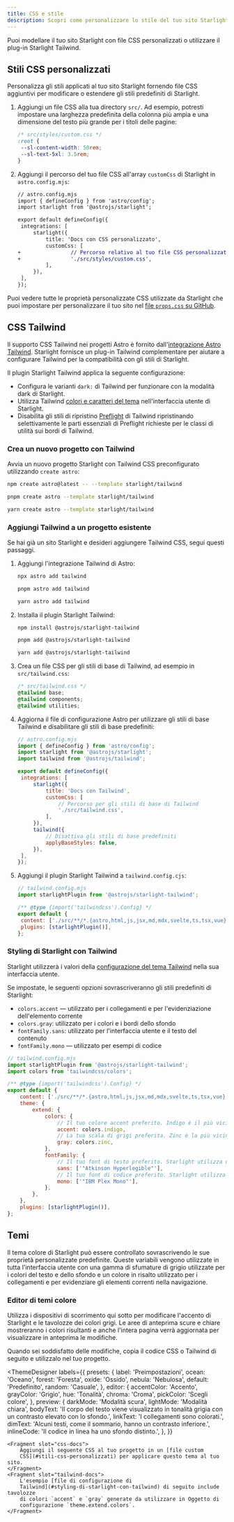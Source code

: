 ```yaml
---
title: CSS e stile
description: Scopri come personalizzare lo stile del tuo sito Starlight con CSS personalizzati o integrarlo con Tailwind CSS.
---
```


Puoi modellare il tuo sito Starlight con file CSS personalizzati o utilizzare il plug-in Starlight Tailwind.

## Stili CSS personalizzati

Personalizza gli stili applicati al tuo sito Starlight fornendo file CSS aggiuntivi per modificare o estendere gli stili predefiniti di Starlight.

1. Aggiungi un file CSS alla tua directory `src/`.
   Ad esempio, potresti impostare una larghezza predefinita della colonna più ampia e una dimensione del testo più grande per i titoli delle pagine:

   ```css
   /* src/styles/custom.css */
   :root {
   	--sl-content-width: 50rem;
   	--sl-text-5xl: 3.5rem;
   }
   ```

2. Aggiungi il percorso del tuo file CSS all'array `customCss` di Starlight in `astro.config.mjs`:

   ```diff lang="js"
   // astro.config.mjs
   import { defineConfig } from 'astro/config';
   import starlight from '@astrojs/starlight';

   export default defineConfig({
   	integrations: [
   		starlight({
   			title: 'Docs con CSS personalizzato',
   			customCss: [
   +				// Percorso relativo al tuo file CSS personalizzato
   +				'./src/styles/custom.css',
   			],
   		}),
   	],
   });
   ```

Puoi vedere tutte le proprietà personalizzate CSS utilizzate da Starlight che puoi impostare per personalizzare il tuo sito nel [file `props.css` su GitHub](https://github.com/withastro/starlight/blob/main/packages/starlight/style/props.css).

## CSS Tailwind

Il supporto CSS Tailwind nei progetti Astro è fornito dall'[integrazione Astro Tailwind](https://docs.astro.build/it/guides/integrations-guide/tailwind/).
Starlight fornisce un plug-in Tailwind complementare per aiutare a configurare Tailwind per la compatibilità con gli stili di Starlight.

Il plugin Starlight Tailwind applica la seguente configurazione:

- Configura le varianti `dark:` di Tailwind per funzionare con la modalità dark di Starlight.
- Utilizza Tailwind [colori e caratteri del tema](#styling-di-starlight-con-tailwind) nell'interfaccia utente di Starlight.
- Disabilita gli stili di ripristino [Preflight](https://tailwindcss.com/docs/preflight) di Tailwind ripristinando selettivamente le parti essenziali di Preflight richieste per le classi di utilità sui bordi di Tailwind.

### Crea un nuovo progetto con Tailwind


Avvia un nuovo progetto Starlight con Tailwind CSS preconfigurato utilizzando `create astro`:

<Tabs>
<TabItem label="npm">

```sh
npm create astro@latest -- --template starlight/tailwind
```

</TabItem>
<TabItem label="pnpm">

```sh
pnpm create astro --template starlight/tailwind
```

</TabItem>
<TabItem label="Yarn">

```sh
yarn create astro --template starlight/tailwind
```

</TabItem>
</Tabs>

### Aggiungi Tailwind a un progetto esistente

Se hai già un sito Starlight e desideri aggiungere Tailwind CSS, segui questi passaggi.

1. Aggiungi l'integrazione Tailwind di Astro:

   <Tabs>

   <TabItem label="npm">

   ```sh
   npx astro add tailwind
   ```

   </TabItem>

   <TabItem label="pnpm">

   ```sh
   pnpm astro add tailwind
   ```

   </TabItem>

   <TabItem label="Yarn">

   ```sh
   yarn astro add tailwind
   ```

   </TabItem>

   </Tabs>

2. Installa il plugin Starlight Tailwind:

   <Tabs>

   <TabItem label="npm">

   ```sh
   npm install @astrojs/starlight-tailwind
   ```

   </TabItem>

   <TabItem label="pnpm">

   ```sh
   pnpm add @astrojs/starlight-tailwind
   ```

   </TabItem>

   <TabItem label="Yarn">

   ```sh
   yarn add @astrojs/starlight-tailwind
   ```

   </TabItem>

   </Tabs>

3. Crea un file CSS per gli stili di base di Tailwind, ad esempio in `src/tailwind.css`:

   ```css
   /* src/tailwind.css */
   @tailwind base;
   @tailwind components;
   @tailwind utilities;
   ```

4. Aggiorna il file di configurazione Astro per utilizzare gli stili di base Tailwind e disabilitare gli stili di base predefiniti:

   ```js {11-12,16-17}
   // astro.config.mjs
   import { defineConfig } from 'astro/config';
   import starlight from '@astrojs/starlight';
   import tailwind from '@astrojs/tailwind';

   export default defineConfig({
   	integrations: [
   		starlight({
   			title: 'Docs con Tailwind',
   			customCss: [
   				// Percorso per gli stili di base di Tailwind
   				'./src/tailwind.css',
   			],
   		}),
   		tailwind({
   			// Disattiva gli stili di base predefiniti
   			applyBaseStyles: false,
   		}),
   	],
   });
   ```

5. Aggiungi il plugin Starlight Tailwind a `tailwind.config.cjs`:

   ```js ins={2,7}
   // tailwind.config.mjs
   import starlightPlugin from '@astrojs/starlight-tailwind';

   /** @type {import('tailwindcss').Config} */
   export default {
   	content: ['./src/**/*.{astro,html,js,jsx,md,mdx,svelte,ts,tsx,vue}'],
   	plugins: [starlightPlugin()],
   };
   ```

### Styling di Starlight con Tailwind

Starlight utilizzerà i valori della [configurazione del tema Tailwind](https://tailwindcss.com/docs/theme) nella sua interfaccia utente.

Se impostate, le seguenti opzioni sovrascriveranno gli stili predefiniti di Starlight:

- `colors.accent` — utilizzato per i collegamenti e per l'evidenziazione dell'elemento corrente
- `colors.gray`: utilizzato per i colori e i bordi dello sfondo
- `fontFamily.sans`: utilizzato per l'interfaccia utente e il testo del contenuto
- `fontFamily.mono` — utilizzato per esempi di codice

```js {12,14,18,20}
// tailwind.config.mjs
import starlightPlugin from '@astrojs/starlight-tailwind';
import colors from 'tailwindcss/colors';

/** @type {import('tailwindcss').Config} */
export default {
	content: ['./src/**/*.{astro,html,js,jsx,md,mdx,svelte,ts,tsx,vue}'],
	theme: {
		extend: {
			colors: {
				// Il tuo colore accent preferito. Indigo è il più vicino ai valori predefiniti di Starlight.
				accent: colors.indigo,
				// La tua scala di grigi preferita. Zinc è la più vicina ai valori predefiniti di Starlight.
				gray: colors.zinc,
			},
			fontFamily: {
				// Il tuo font di testo preferito. Starlight utilizza di default una pila di font di sistema.
				sans: ['"Atkinson Hyperlegible"'],
				// Il tuo font di codice preferito. Starlight utilizza di default font monospace di sistema.
				mono: ['"IBM Plex Mono"'],
			},
		},
	},
	plugins: [starlightPlugin()],
};
```

## Temi

Il tema colore di Starlight può essere controllato sovrascrivendo le sue proprietà personalizzate predefinite.
Queste variabili vengono utilizzate in tutta l'interfaccia utente con una gamma di sfumature di grigio utilizzate per i colori del testo e dello sfondo e un colore in risalto utilizzato per i collegamenti e per evidenziare gli elementi correnti nella navigazione.

### Editor di temi colore

Utilizza i dispositivi di scorrimento qui sotto per modificare l'accento di Starlight e le tavolozze dei colori grigi.
Le aree di anteprima scure e chiare mostreranno i colori risultanti e anche l'intera pagina verrà aggiornata per visualizzare in anteprima le modifiche.

Quando sei soddisfatto delle modifiche, copia il codice CSS o Tailwind di seguito e utilizzalo nel tuo progetto.


<ThemeDesigner
	labels={{
		presets: {
			label: 'Preimpostazioni',
			ocean: 'Oceano',
			forest: 'Foresta',
			oxide: 'Ossido',
			nebula: 'Nebulosa',
			default: 'Predefinito',
			random: 'Casuale',
		},
		editor: {
			accentColor: 'Accento',
			grayColor: 'Grigio',
			hue: 'Tonalità',
			chroma: 'Croma',
			pickColor: 'Scegli colore',
		},
		preview: {
			darkMode: 'Modalità scura',
			lightMode: 'Modalità chiara',
			bodyText:
				'Il corpo del testo viene visualizzato in tonalità grigia con un contrasto elevato con lo sfondo.',
			linkText: 'I collegamenti sono colorati.',
			dimText: 'Alcuni testi, come il sommario, hanno un contrasto inferiore.',
			inlineCode: 'Il codice in linea ha uno sfondo distinto.',
		},
	}}
>
	<Fragment slot="css-docs">
		Aggiungi il seguente CSS al tuo progetto in un [file custom
		CSS](#stili-css-personalizzati) per applicare questo tema al tuo sito.
	</Fragment>
	<Fragment slot="tailwind-docs">
		L'esempio [file di configurazione di
		Tailwind](#styling-di-starlight-con-tailwind) di seguito include tavolozze
		di colori `accent` e `gray` generate da utilizzare in Oggetto di
		configurazione `theme.extend.colors`.
	</Fragment>
</ThemeDesigner>
